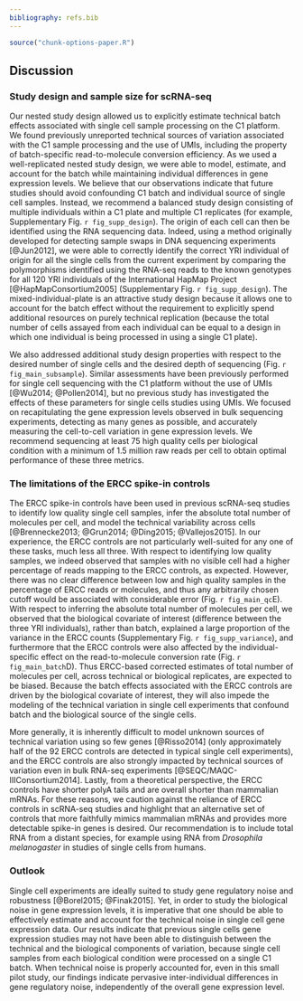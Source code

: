 ```yaml
---
bibliography: refs.bib
---
```


```r
source("chunk-options-paper.R")
```

## Discussion

### Study design and sample size for scRNA-seq

Our nested study design allowed us to explicitly estimate technical batch effects associated with single cell sample processing on the C1 platform.
We found previously unreported technical sources of variation associated with the C1 sample processing and the use of UMIs, including the property of batch-specific read-to-molecule conversion efficiency.
As we used a well-replicated nested study design, we were able to model, estimate, and account for the batch while maintaining individual differences in gene expression levels.
We believe that our observations indicate that future studies should avoid confounding C1 batch and individual source of single cell samples.
Instead, we recommend a balanced study design consisting of multiple individuals within a C1 plate and multiple C1 replicates (for example, Supplementary Fig. `r fig_supp_design`).
The origin of each cell can then be identified using the RNA sequencing data.
Indeed, using a method originally developed for detecting sample swaps in DNA sequencing experiments [@Jun2012], we were able to correctly identify the correct YRI individual of origin for all the single cells from the current experiment by comparing the polymorphisms identified using the RNA-seq reads to the known genotypes for all 120 YRI individuals of the International HapMap Project [@HapMapConsortium2005] (Supplementary Fig. `r fig_supp_design`).
The mixed-individual-plate is an attractive study design because it allows one to account for the batch effect without the requirement to explicitly spend additional resources on purely technical replication (because the total number of cells assayed from each individual can be equal to a design in which one individual is being processed in using a single C1 plate).

We also addressed additional study design properties with respect to the desired number of single cells and the desired depth of sequencing (Fig. `r fig_main_subsample`).
Similar assessments have been previously performed for single cell sequencing with the C1 platform without the use of UMIs [@Wu2014; @Pollen2014], but no previous study has investigated the effects of these parameters for single cells studies using UMIs.
We focused on recapitulating the gene expression levels observed in bulk sequencing experiments, detecting as many genes as possible, and accurately measuring the cell-to-cell variation in gene expression levels.
We recommend sequencing at least 75 high quality cells per biological condition with a minimum of 1.5 million raw reads per cell to obtain optimal performance of these three metrics.

### The limitations of the ERCC spike-in controls

The ERCC spike-in controls have been used in previous scRNA-seq studies to identify low quality single cell samples, infer the absolute total number of molecules per cell, and model the technical variability across cells [@Brennecke2013; @Grun2014; @Ding2015; @Vallejos2015].
In our experience, the ERCC controls are not particularly well-suited for any one of these tasks, much less all three.
With respect to identifying low quality samples, we indeed observed that samples with no visible cell had a higher percentage of reads mapping to the ERCC controls, as expected.
However, there was no clear difference between low and high quality samples in the percentage of ERCC reads or molecules, and thus any arbitrarily chosen cutoff would be associated with considerable error (Fig. `r fig_main_qc`E).
With respect to inferring the absolute total number of molecules per cell, we observed that the biological covariate of interest (difference between the three YRI individuals), rather than batch, explained a large proportion of the variance in the ERCC counts (Supplementary Fig. `r fig_supp_variance`), and furthermore that the ERCC controls were also affected by the individual-specific effect on the read-to-molecule conversion rate (Fig. `r fig_main_batch`D).
Thus ERCC-based corrected estimates of total number of molecules per cell, across technical or biological replicates, are expected to be biased.
Because the batch effects associated with the ERCC controls are driven by the biological covariate of interest, they will also impede the modeling of the technical variation in single cell experiments that confound batch and the biological source of the single cells.

More generally, it is inherently difficult to model unknown sources of technical variation using so few genes [@Risso2014] (only approximately half of the 92 ERCC controls are detected in typical single cell experiments), and the ERCC controls are also strongly impacted by technical sources of variation even in bulk RNA-seq experiments [@SEQC/MAQC-IIIConsortium2014].
Lastly, from a theoretical perspective, the ERCC controls have shorter polyA tails and are overall shorter than mammalian mRNAs.
For these reasons, we caution against the reliance of ERCC controls in scRNA-seq studies and highlight that an alternative set of controls that more faithfully mimics mammalian mRNAs and provides more detectable spike-in genes is desired.
Our recommendation is to include total RNA from a distant species, for example using RNA from *Drosophila* *melanogaster* in studies of single cells from humans.

### Outlook

Single cell experiments are ideally suited to study gene regulatory noise and robustness [@Borel2015; @Finak2015].
Yet, in order to study the biological noise in gene expression levels, it is imperative that one should be able to effectively estimate and account for the technical noise in single cell gene expression data.
Our results indicate that previous single cells gene expression studies may not have been able to distinguish between the technical and the biological components of variation, because single cell samples from each biological condition were processed on a single C1 batch.
When technical noise is properly accounted for, even in this small pilot study, our findings indicate pervasive inter-individual differences in gene regulatory noise, independently of the overall gene expression level.
